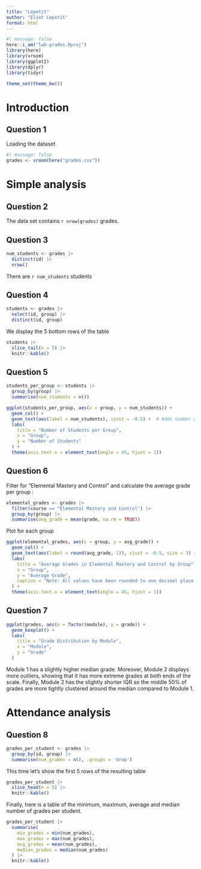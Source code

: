 ```yaml
---
title: "Lepetit"
author: "Eliot Lepetit"
format: html
---
```



```r
#| message: false
here::i_am("lab-grades.Rproj")
library(here)
library(vroom)
library(ggplot2)
library(dplyr)
library(tidyr)

theme_set(theme_bw())
```
# Introduction

## Question 1 
Loading the dataset
```r
#| message: false
grades <- vroom(here("grades.csv"))
```

# Simple analysis

## Question 2
The data set contains `r nrow(grades)` grades.

## Question 3 

```r
num_students <- grades |> 
  distinct(id) |>
  nrow()
```

There are  `r num_students` students

## Question 4
```r
students <- grades |> 
  select(id, group) |>
  distinct(id, group)
```

We display the 5 bottom rows of the table
```r
students |>
  slice_tail(n = 5) |>
  knitr::kable()
```


## Question 5

```r
students_per_group <- students |> 
  group_by(group) |> 
  summarise(num_students = n())
```

```r
ggplot(students_per_group, aes(x = group, y = num_students)) +
  geom_col() +
  geom_text(aes(label = num_students), vjust = -0.5) +  # Adds number on top of each bar
  labs(
    title = "Number of Students per Group",
    x = "Group",
    y = "Number of Students"
  ) +
  theme(axis.text.x = element_text(angle = 45, hjust = 1))
```

## Question 6 

Filter for "Elemental Mastery and Control" and calculate the average grade per group : 
```r
elemental_grades <- grades |> 
  filter(course == "Elemental Mastery and Control") |> 
  group_by(group) |> 
  summarise(avg_grade = mean(grade, na.rm = TRUE))
```
 
Plot for each group
```r
ggplot(elemental_grades, aes(x = group, y = avg_grade)) +
  geom_col() +
  geom_text(aes(label = round(avg_grade, 1)), vjust = -0.5, size = 3) + 
  labs(
    title = "Average Grades in Elemental Mastery and Control by Group",
    x = "Group",
    y = "Average Grade",
    caption = "Note: All values have been rounded to one decimal place."
  ) +
  theme(axis.text.x = element_text(angle = 45, hjust = 1))
```

## Question 7

```r
ggplot(grades, aes(x = factor(module), y = grade)) +
  geom_boxplot() +
  labs(
    title = "Grade Distribution by Module",
    x = "Module",
    y = "Grade"
  )
```
Module 1 has a slightly higher median grade. Moreover, Module 2 displays more outliers, showing that it has more extreme grades at both ends of the scale. Finally, Module 2 has the slightly shorter IQR so the middle 50% of grades are more tightly clustered around the median compared to Module 1.


# Attendance analysis

## Question 8
```r
grades_per_student <- grades |> 
  group_by(id, group) |> 
  summarise(num_grades = n(), .groups = 'drop')
```

This time let's show the first 5 rows of the resulting table
```r
grades_per_student |> 
  slice_head(n = 5) |> 
  knitr::kable()
```

Finally, here is a table of the minimum, maximum, average and median number of grades per student.
```r
grades_per_student |> 
  summarise(
    min_grades = min(num_grades),
    max_grades = max(num_grades),
    avg_grades = mean(num_grades),
    median_grades = median(num_grades)
  ) |>
  knitr::kable()
```

